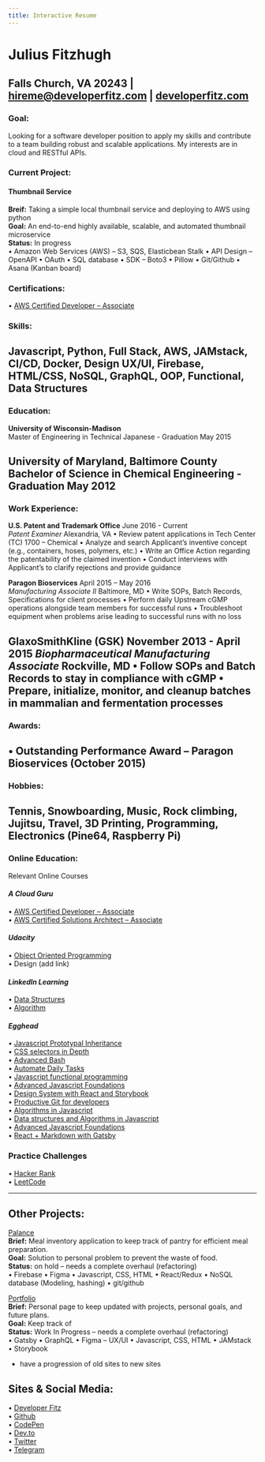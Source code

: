 ```yaml
---
title: Interactive Resume
---
```


# Julius Fitzhugh
Falls Church, VA 20243  |  hireme@developerfitz.com  |  [developerfitz.com](https://developerfitz.com)
---
### Goal: 
Looking for a software developer position to apply my skills and contribute to a team building robust and scalable applications. My interests are in cloud and RESTful APIs.

### Current Project:  
#### **Thumbnail Service**  
**Breif:** Taking a simple local thumbnail service and deploying to AWS using python  
**Goal:** An end-to-end highly available, scalable, and automated thumbnail microservice  
**Status:** In progress  
• Amazon Web Services (AWS) – S3, SQS, Elasticbean Stalk • API Design – OpenAPI       • OAuth • SQL database • SDK – Boto3 • Pillow • Git/Github • Asana (Kanban board)

### Certifications:
• [AWS Certified Developer – Associate](https://www.youracclaim.com/badges/8f6f2fbe-ad47-403f-887c-7befd396032f/public_url)

### Skills:  
Javascript, Python, Full Stack, AWS, JAMstack, CI/CD, Docker, Design UX/UI, Firebase, HTML/CSS, NoSQL, GraphQL, OOP, Functional, Data Structures
---- 
### Education:  
**University of Wisconsin-Madison**  
Master of Engineering in Technical Japanese - Graduation May 2015

**University of Maryland, Baltimore County**  
Bachelor of Science in Chemical Engineering - Graduation May 2012
---
### Work Experience:  
**U.S. Patent and Trademark Office**     		            June 2016 - Current  
*Patent Examiner*		 		           		                                  Alexandria, VA
• Review patent applications in Tech Center (TC) 1700 – Chemical
• Analyze and search Applicant’s inventive concept (e.g., containers, hoses, polymers, etc.)
• Write an Office Action regarding the patentability of the claimed invention
• Conduct interviews with Applicant’s to clarify rejections and provide guidance 

**Paragon Bioservices**				   		          April 2015 – May 2016  
*Manufacturing Associate II* 		           		                                   Baltimore, MD
• Write SOPs, Batch Records, Specifications for client processes
• Perform daily Upstream cGMP operations alongside team members for successful runs
• Troubleshoot equipment when problems arise leading to successful runs with no loss

**GlaxoSmithKline (GSK)**				   		 November 2013 - April 2015
*Biopharmaceutical Manufacturing Associate* 		           			Rockville, MD
• Follow SOPs and Batch Records to stay in compliance with cGMP 
• Prepare, initialize, monitor, and cleanup batches in mammalian and fermentation processes
---
### Awards:  
• Outstanding Performance Award – Paragon Bioservices (October 2015)
---
### Hobbies:  
Tennis, Snowboarding, Music, Rock climbing, Jujitsu, Travel, 3D Printing, Programming, Electronics (Pine64, Raspberry Pi) 
---
### Online Education:  
Relevant Online Courses
#### *A Cloud Guru*  
• [AWS Certified Developer – Associate](https://acloud.guru/learn/aws-certified-developer-associate)  
• [AWS Certified Solutions Architect – Associate](https://acloud.guru/learn/aws-certified-solutions-architect-associate)

#### *Udacity*  
• [Object Oriented Programming](https://classroom.udacity.com/courses/ud711)  
• Design (add link)

#### *LinkedIn Learning*
• [Data Structures](https://www.linkedin.com/learning/programming-foundations-data-structures-2/understand-data-structures)  
• [Algorithm](https://www.linkedin.com/learning/programming-foundations-algorithms/algorithms-power-the-world)  

#### *Egghead*
• [Javascript Prototypal Inheritance](https://egghead.io/courses/understanding-javascript-s-prototypal-inheritance)  
• [CSS selectors in Depth](https://egghead.io/courses/css-selectors-in-depth)  
• [Advanced Bash](https://egghead.io/courses/advanced-bash-automation-for-web-developers)  
• [Automate Daily Tasks](https://egghead.io/courses/automate-daily-development-tasks-with-bash)  
• [Javascript functional programming](https://egghead.io/courses/just-enough-functional-programming-in-javascript)  
• [Advanced Javascript Foundations](https://egghead.io/courses/algorithms-in-javascript)  
• [Design System with React and Storybook](https://egghead.io/courses/design-systems-with-react-and-typescript-in-storybook)  
• [Productive Git for developers](https://egghead.io/courses/productive-git-for-developers)  
• [Algorithms in Javascript](https://egghead.io/courses/algorithms-in-javascript)  
• [Data structures and Algorithms in Javascript](https://egghead.io/courses/data-structures-and-algorithms-in-javascript)  
• [Advanced Javascript Foundations](https://egghead.io/courses/advanced-javascript-foundations)  
• [React + Markdown with Gatsby](https://egghead.io/courses/build-a-blog-with-react-and-markdown-using-gatsby)  


### Practice Challenges
• [Hacker Rank](https://www.hackerrank.com/dashboard)  
• [LeetCode](https://leetcode.com/explore/learn/)  

---
## Other Projects:
[Palance](https://github.com/developerfitz/Palance)  
**Brief:** Meal inventory application to keep track of pantry for efficient meal preparation.   
**Goal:** Solution to personal problem to prevent the waste of food.  
**Status:** on hold – needs a complete overhaul (refactoring)  
• Firebase
• Figma
• Javascript, CSS, HTML
• React/Redux
• NoSQL database (Modeling, hashing)
• git/github

[Portfolio](https://github.com/developerfitz/Portfolio)  
**Brief:** Personal page to keep updated with projects, personal goals, and future plans.   
**Goal:** Keep track of  
**Status:** Work In Progress – needs a complete overhaul (refactoring)  
• Gatsby
• GraphQL
• Figma – UX/UI
• Javascript, CSS, HTML
• JAMstack
• Storybook
- have a progression of old sites to new sites
	

## Sites & Social Media:
• [Developer Fitz](https://developerfitz.com/)  
• [Github](https://github.com/developerfitz)  
• [CodePen](https://codepen.io/developerfitz)  
• [Dev.to](https://dev.to/developerfitz)  
• [Twitter](https://twitter.com/DeveloperFitz)  
• [Telegram](https://twitter.com/DeveloperFitz)  

